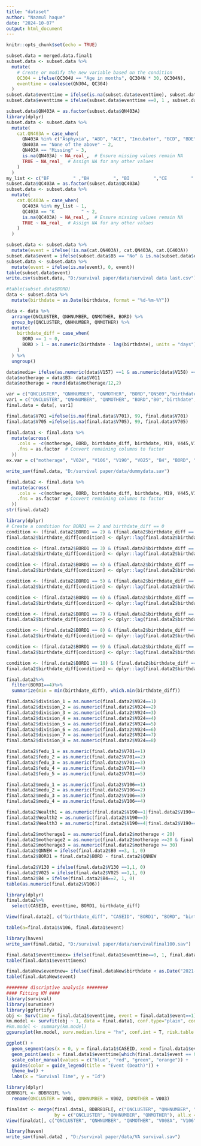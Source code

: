 ---
title: "dataset"
author: "Nazmul haque"
date: "2024-10-07"
output: html_document
---

```{r setup, include=FALSE}
knitr::opts_chunk$set(echo = TRUE)
```

```{r}
subset.data = merged.data.final1
subset.data <- subset.data %>%
  mutate(
    # Create or modify the new variable based on the condition
    QC304 = ifelse(QC304U == "Age in months", QC304N * 30, QC304N),
    eventtime = coalesce(QN304, QC304)
  )
subset.data$eventtime = ifelse(is.na(subset.data$eventtime), subset.data$V008A- subset.data$B18, subset.data$eventtime)
subset.data$eventtime = ifelse(subset.data$eventtime ==0, 1 , subset.data$eventtime)
```

```{r}
subset.data$QN403A = as.factor(subset.data$QN403A)
library(dplyr)
subset.data <- subset.data %>%
  mutate(
    cat.QN403A = case_when(
      QN403A %in% c("Asphyxia", "ABD", "ACE", "Incubator", "BCD", "BDE", "Lung problem", "Pneumonia", "Preterm delivery", "AB", "ABE", "AD", "BC", "BD", "BE", "CE", "DE") ~ 1,
      QN403A == "None of the above" ~ 2,
      QN403A == "Missing" ~ 3,
      is.na(QN403A) ~ NA_real_,  # Ensure missing values remain NA
      TRUE ~ NA_real_  # Assign NA for any other values
    )
  )
my_list <- c("BF         " ,"BH         ", "BI         ","CE         " ,"E          " ,"EF         ", "EFHI       " ,"EFI        " ,"F          ", "FG         " ,"FH         ", "FHIJ       ", "FI         " ,"G          ", "GI         ","H          ", "I          ", "J          ", "AF         " ,"AI         ")
subset.data$QC403A = as.factor(subset.data$QC403A)
subset.data <- subset.data %>%
  mutate(
    cat.QC403A = case_when(
      QC403A %in% my_list ~ 1,
      QC403A == "K          " ~ 2,
      is.na(QC403A) ~ NA_real_,  # Ensure missing values remain NA
      TRUE ~ NA_real_  # Assign NA for any other values
    )
  )

```

```{r}
subset.data <- subset.data %>%
  mutate(event = ifelse(!is.na(cat.QN403A), cat.QN403A, cat.QC403A))
subset.data$event = ifelse(subset.data$B5 == "No" & is.na(subset.data$event), 3, subset.data$event)
subset.data <- subset.data %>%
  mutate(event = ifelse(is.na(event), 0, event))
table(subset.data$event)
write.csv(subset.data, "D:/survival paper/data/survival data last.csv")
```

```{r}
#table(subset.data$BORD)
data <- subset.data %>%
  mutate(birthdate = as.Date(birthdate, format = "%d-%m-%Y")) 

data <- data %>%
  arrange(QNCLUSTER, QNHNUMBER, QNMOTHER, BORD) %>% 
  group_by(QNCLUSTER, QNHNUMBER, QNMOTHER) %>%  
  mutate(
    birthdate_diff = case_when(
      BORD == 1 ~ 0,
      BORD > 1 ~ as.numeric(birthdate - lag(birthdate), units = "days")
    )
  ) %>%
  ungroup()

```

```{r}
data$media= ifelse(as.numeric(data$V157) ==1 & as.numeric(data$V158) ==1 & as.numeric(data$V159) ==1, 0, 1 )
data$motherage = data$B3- data$V011
data$motherage = round(data$motherage/12,2)
```

```{r}
var = c("QNCLUSTER", "QNHNUMBER", "QNMOTHER", "BORD","QN509","birthdate", "V024", "QNLINE","V005", "V012", "V106", "V113","V021","V023" ,"V025", "V190", "B4", "V701", "V705", "V714", "V717","B4", "M14", "M70","V404","M15", "V157","V158", "V159","M18", "M19", "V130", "V511", "B11", "V437", "V438","V445", "V136", "M1", "V201", "M17", "V218", "V212", "M4",  "B20", "B21", "V009", "V010", "QN304", "QC304N", "QC304U", "QN403A", "QC403A" , "V011", "B1", "B2", "B3", "SDIST", "BORD", "gap")
var1 = c("QNCLUSTER", "QNHNUMBER", "QNMOTHER", "BORD","B0","birthdate", "V024","V106", "V190", "V025", "B4","motherage", "M17","M19", "media" , "birthdate_diff", "V701", "V705", "V714","V130", "V445", "V136", "eventtime", "event", "CASEID" )
final.data = data[, var1]
```

```{r}
final.data$V701 =ifelse(is.na(final.data$V701), 99, final.data$V701)
final.data$V705 =ifelse(is.na(final.data$V705), 99, final.data$V705)
```

```{r}
final.data1 <- final.data %>%
  mutate(across(
    .cols = -c(motherage, BORD, birthdate_diff, birthdate, M19, V445,V136, eventtime, event),  # Exclude these columns
    .fns = as.factor  # Convert remaining columns to factor
  ))
ex.var = c("motherage", "V024", "V106", "V190", "V025", "B4", "BORD", "media", "V701", "V705", "V130", "birthdate_diff")

write_sav(final.data, "D:/survival paper/data/dummydata.sav")

```


```{r}
final.data2 <- final.data %>%
  mutate(across(
    .cols = -c(motherage, BORD, birthdate_diff, birthdate, M19, V445,V136, eventtime, event, CASEID),  # Exclude these columns
    .fns = as.factor  # Convert remaining columns to factor
  ))
str(final.data2)
```

```{r}
library(dplyr)
# Create a condition for BORD1 == 2 and birthdate_diff == 0
condition <- (final.data2$BORD1 == 2) & (final.data2$birthdate_diff == 0)
final.data2$birthdate_diff[condition] <- dplyr::lag(final.data2$birthdate_diff)[condition]

condition <- (final.data2$BORD1 == 3) & (final.data2$birthdate_diff == 0)
final.data2$birthdate_diff[condition] <- dplyr::lag(final.data2$birthdate_diff)[condition]

condition <- (final.data2$BORD1 == 4) & (final.data2$birthdate_diff == 0)
final.data2$birthdate_diff[condition] <- dplyr::lag(final.data2$birthdate_diff)[condition]

condition <- (final.data2$BORD1 == 5) & (final.data2$birthdate_diff == 0)
final.data2$birthdate_diff[condition] <- dplyr::lag(final.data2$birthdate_diff)[condition]

condition <- (final.data2$BORD1 == 6) & (final.data2$birthdate_diff == 0)
final.data2$birthdate_diff[condition] <- dplyr::lag(final.data2$birthdate_diff)[condition]

condition <- (final.data2$BORD1 == 7) & (final.data2$birthdate_diff == 0)
final.data2$birthdate_diff[condition] <- dplyr::lag(final.data2$birthdate_diff)[condition]

condition <- (final.data2$BORD1 == 8) & (final.data2$birthdate_diff == 0)
final.data2$birthdate_diff[condition] <- dplyr::lag(final.data2$birthdate_diff)[condition]

condition <- (final.data2$BORD1 == 9) & (final.data2$birthdate_diff == 0)
final.data2$birthdate_diff[condition] <- dplyr::lag(final.data2$birthdate_diff)[condition]

condition <- (final.data2$BORD1 == 10) & (final.data2$birthdate_diff == 0)
final.data2$birthdate_diff[condition] <- dplyr::lag(final.data2$birthdate_diff)[condition]

final.data2%>%
  filter(BORD1==4)%>%
  summarize(min = min(birthdate_diff), which.min(birthdate_diff))

```

```{r}
final.data2$division_1 = as.numeric(final.data2$V024==1)
final.data2$division_2 = as.numeric(final.data2$V024==2)
final.data2$division_3 = as.numeric(final.data2$V024==3)
final.data2$division_4 = as.numeric(final.data2$V024==4)
final.data2$division_5 = as.numeric(final.data2$V024==5)
final.data2$division_6 = as.numeric(final.data2$V024==6)
final.data2$division_7 = as.numeric(final.data2$V024==7)
final.data2$division_8 = as.numeric(final.data2$V024==8)

final.data2$fedu_1 = as.numeric(final.data2$V701==1)
final.data2$fedu_2 = as.numeric(final.data2$V701==2)
final.data2$fedu_3 = as.numeric(final.data2$V701==3)
final.data2$fedu_4 = as.numeric(final.data2$V701==4)
final.data2$fedu_5 = as.numeric(final.data2$V701==5)

final.data2$medu_1 = as.numeric(final.data2$V106==1)
final.data2$medu_2 = as.numeric(final.data2$V106==2)
final.data2$medu_3 = as.numeric(final.data2$V106==3)
final.data2$medu_4 = as.numeric(final.data2$V106==4)

final.data2$Wealth1 = as.numeric(final.data2$V190==1|final.data2$V190==2)
final.data2$Wealth2 = as.numeric(final.data2$V190==3)
final.data2$Wealth3 = as.numeric(final.data2$V190==4|final.data2$V190==5)

final.data2$motherage1 = as.numeric(final.data2$motherage < 20)
final.data2$motherage2 = as.numeric(final.data2$motherage >=20 & final.data2$motherage <30)
final.data2$motherage3 = as.numeric(final.data2$motherage >= 30)
final.data2$QNNEW = ifelse(final.data2$B0 ==3, 1, 0)
final.data2$BORD1 = final.data2$BORD - final.data2$QNNEW

final.data2$V130 = ifelse(final.data2$V130 ==1,1, 0)
final.data2$V025 = ifelse(final.data2$V025 ==1,1, 0)
final.data2$B4 = ifelse(final.data2$B4==2, 1, 0)
table(as.numeric(final.data2$V106))
```

```{r}
library(dplyr)
final.data2%>%
  select(CASEID, eventtime, BORD1, birthdate_diff)
```

```{r}
View(final.data2[, c("birthdate_diff", "CASEID", "BORD1", "BORD", "birthdate")])
```

```{r}
table(a=final.data1$V106, final.data1$event)
```

```{r}
library(haven)
write_sav(final.data2, "D:/survival paper/data/survivalfinal100.sav")
```

```{r}
final.data1$eventtimeex= ifelse(final.data1$eventtime==0, 1, final.data1$eventtime)
table(final.data1$eventtimeex)

```

```{r}
final.dataNew$eventnew= ifelse(final.dataNew$birthdate < as.Date("2021-01-01"), 0, final.dataNew$event)
table(final.dataNew$event)
```


```{r}
######## discriptive analysis ########
#### Fitting KM ####
library(survival)
library(survminer)
library(ggfortify)
obj <- Surv(time = final.data1$eventtime, event = final.data1$event==1)
km.model <- survfit(obj ~ 1, data = final.data1, conf.type="plain", conf.int = .90) # fiting KM
#km.model <- summary(km.model)
ggsurvplot(km.model, surv.median.line = "hv", conf.int = T, risk.table = T) # survival plot for surgery
```

```{r}
ggplot() +
  geom_segment(aes(x = 0, y = final.data1$CASEID, xend = final.data1$eventtime, yend = final.data1$CASEID, color = factor(final.data1$event)), linewidth = 1) +
  geom_point(aes(x = final.data1$eventtime[which(final.data1$event == 0)], y = final.data1$CASEID[which(final.data1$event == 0)]), shape = "plus") +
  scale_color_manual(values = c("blue", "red", "green", "orange")) +
  guides(color = guide_legend(title = "Event (Death)")) +
  theme_bw() +
  labs(x = "Survival Time", y = "Id")

```

```{r}

library(dplyr)
BDBR81FL <- BDBR81FL %>%
  rename(QNCLUSTER = V001, QNHNUMBER = V002, QNMOTHER = V003)

finaldat <- merge(final.data1, BDBR81FL[, c("QNCLUSTER", "QNHNUMBER", "QNMOTHER", "V008A")],
                  by = c("QNCLUSTER", "QNHNUMBER", "QNMOTHER"), all.x = TRUE)
View(finaldat[, c("QNCLUSTER", "QNHNUMBER", "QNMOTHER", "V008A", "V106", "BORD")])
```

```{r}
library(haven)
write_sav(final.data2 , "D:/survival paper/data/VA survival.sav") 
```

